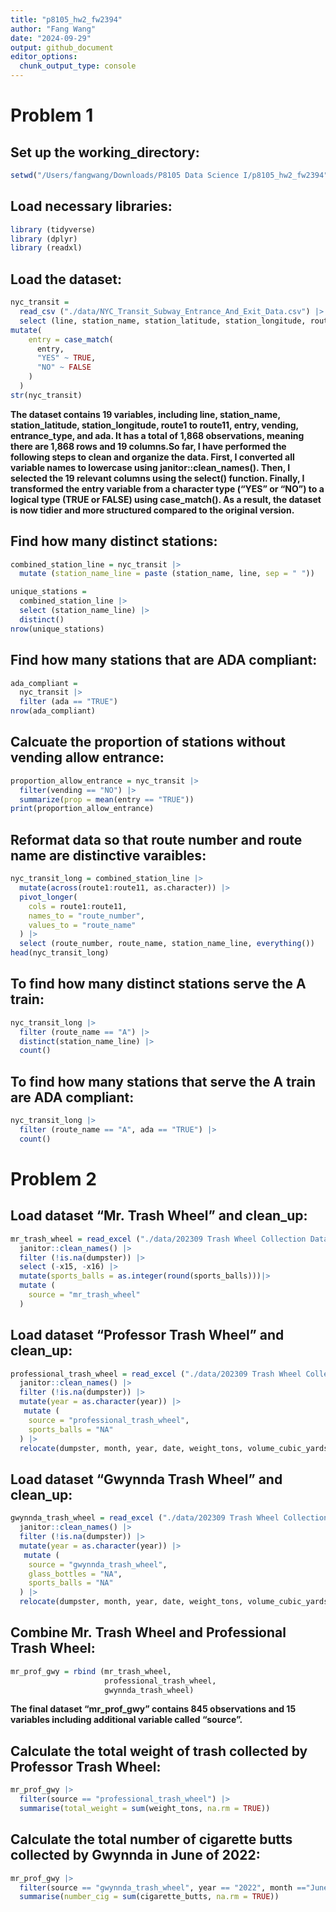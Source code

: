 ```yaml
---
title: "p8105_hw2_fw2394"
author: "Fang Wang"
date: "2024-09-29"
output: github_document
editor_options: 
  chunk_output_type: console
---
```

# Problem 1
## Set up the working_directory: 
```r
setwd("/Users/fangwang/Downloads/P8105 Data Science I/p8105_hw2_fw2394")
```

## Load necessary libraries:
```r
library (tidyverse)
library (dplyr)
library (readxl)
```

## Load the dataset:
```r
nyc_transit =
  read_csv ("./data/NYC_Transit_Subway_Entrance_And_Exit_Data.csv") |> janitor::clean_names() |> 
  select (line, station_name, station_latitude, station_longitude, route1:route11, entry, vending, entrance_type, ada) |> 
mutate(
    entry = case_match(
      entry,
      "YES" ~ TRUE,
      "NO" ~ FALSE
    )
  )
str(nyc_transit)
```
**The dataset contains 19 variables, including line, station_name, station_latitude, station_longitude, route1 to route11, entry, vending, entrance_type, and ada. It has a total of 1,868 observations, meaning there are 1,868 rows and 19 columns.So far, I have performed the following steps to clean and organize the data. First, I converted all variable names to lowercase using janitor::clean_names(). Then, I selected the 19 relevant columns using the select() function. Finally, I transformed the entry variable from a character type ("YES" or "NO") to a logical type (TRUE or FALSE) using case_match(). As a result, the dataset is now tidier and more structured compared to the original version. **

## Find how many distinct stations:
```r
combined_station_line = nyc_transit |> 
  mutate (station_name_line = paste (station_name, line, sep = " ")) 

unique_stations = 
  combined_station_line |> 
  select (station_name_line) |>
  distinct()
nrow(unique_stations)
```

## Find how many stations that are ADA compliant:
```r
ada_compliant =
  nyc_transit |> 
  filter (ada == "TRUE")
nrow(ada_compliant)
```

## Calcuate the proportion of stations without vending allow entrance:
```r
proportion_allow_entrance = nyc_transit |> 
  filter(vending == "NO") |>
  summarize(prop = mean(entry == "TRUE"))
print(proportion_allow_entrance)
```

## Reformat data so that route number and route name are distinctive varaibles:
```r
nyc_transit_long = combined_station_line |> 
  mutate(across(route1:route11, as.character)) |> 
  pivot_longer(
    cols = route1:route11,
    names_to = "route_number",
    values_to = "route_name"
  ) |> 
  select (route_number, route_name, station_name_line, everything())
head(nyc_transit_long)
```

## To find how many distinct stations serve the A train:
```r
nyc_transit_long |> 
  filter (route_name == "A") |> 
  distinct(station_name_line) |> 
  count() 
```

## To find how many stations that serve the A train are ADA compliant:
```r
nyc_transit_long |> 
  filter (route_name == "A", ada == "TRUE") |> 
  count() 
```

# Problem 2

## Load dataset "Mr. Trash Wheel" and clean_up:
```r
mr_trash_wheel = read_excel ("./data/202309 Trash Wheel Collection Data.xlsx", sheet = "Mr. Trash Wheel", skip = 1) |> 
  janitor::clean_names() |> 
  filter (!is.na(dumpster)) |> 
  select (-x15, -x16) |> 
  mutate(sports_balls = as.integer(round(sports_balls)))|> 
  mutate (
    source = "mr_trash_wheel"
  )
```

## Load dataset "Professor Trash Wheel" and clean_up:
```r
professional_trash_wheel = read_excel ("./data/202309 Trash Wheel Collection Data.xlsx", sheet = "Professor Trash Wheel", skip =1) |> 
  janitor::clean_names() |> 
  filter (!is.na(dumpster)) |> 
  mutate(year = as.character(year)) |> 
   mutate (
    source = "professional_trash_wheel",
    sports_balls = "NA"
  ) |> 
  relocate(dumpster, month, year, date, weight_tons, volume_cubic_yards, plastic_bottles,polystyrene, cigarette_butts, glass_bottles, wrappers, sports_balls, homes_powered, source)
```

## Load dataset "Gwynnda Trash Wheel" and clean_up:
```r
gwynnda_trash_wheel = read_excel ("./data/202309 Trash Wheel Collection Data.xlsx", sheet = "Gwynnda Trash Wheel", skip = 1) |> 
  janitor::clean_names() |> 
  filter (!is.na(dumpster)) |> 
  mutate(year = as.character(year)) |> 
   mutate (
    source = "gwynnda_trash_wheel",
    glass_bottles = "NA",
    sports_balls = "NA"
  ) |> 
  relocate(dumpster, month, year, date, weight_tons, volume_cubic_yards, plastic_bottles,polystyrene, cigarette_butts, glass_bottles, wrappers, sports_balls, homes_powered,source)
```

## Combine Mr. Trash Wheel and Professional Trash Wheel:
```r
mr_prof_gwy = rbind (mr_trash_wheel, 
                     professional_trash_wheel, 
                     gwynnda_trash_wheel)
```
**The final dataset "mr_prof_gwy" contains 845 observations and 15 variables including additional variable called "source".**

## Calculate the total weight of trash collected by Professor Trash Wheel:
```r
mr_prof_gwy |> 
  filter(source == "professional_trash_wheel") |> 
  summarise(total_weight = sum(weight_tons, na.rm = TRUE))
```

## Calculate the total number of cigarette butts collected by Gwynnda in June of 2022:
```r
mr_prof_gwy |> 
  filter(source == "gwynnda_trash_wheel", year == "2022", month =="June")|> 
  summarise(number_cig = sum(cigarette_butts, na.rm = TRUE))
```